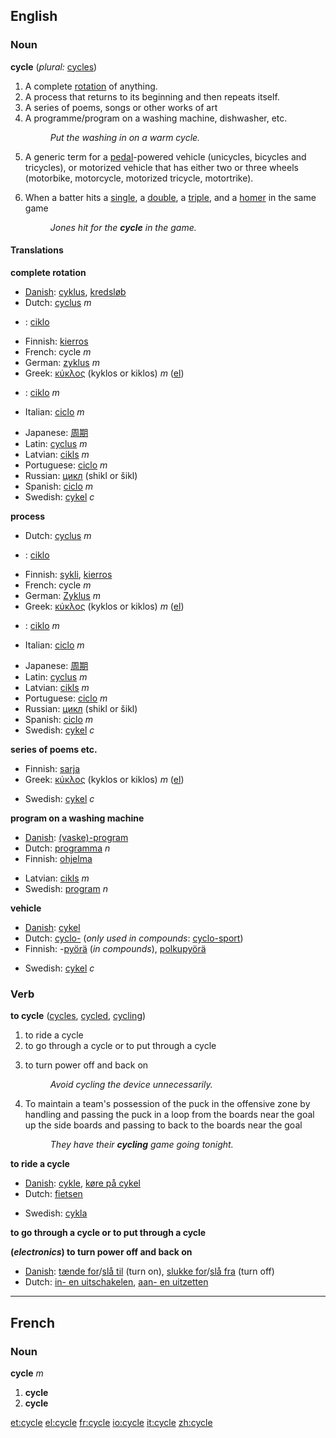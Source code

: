 ==English==
===Noun===
'''cycle'''  (''plural:'' [[cycles]])

#<!--NCompleteRotation-->A complete [[rotation]] of anything.
#<!--NRepeatingProcess-->A process that returns to its beginning and then repeats itself.
#<!--NSeriesOfWorkOfArt-->A series of poems, songs or other works of art
#<!--NProgram-->A programme/program on a washing machine, dishwasher, etc.
#:''Put the washing in on a warm cycle.''
#<!--NVehicle-->A generic term for a [[pedal]]-powered vehicle (unicycles, bicycles and tricycles), or motorized vehicle that has either two or three wheels (motorbike, motorcycle, motorized tricycle, motortrike).
#{{baseball}} When a batter hits a [[single]], a [[double]], a [[triple]], and a [[homer]] in the same game
#: ''Jones hit for the '''cycle''' in the game.''

====Translations====
<!--NCompleteRotation-->'''complete rotation'''
{{top}}
<!--languages from A to I go here-->
*[[w:Danish language|Danish]]: [[cyklus]], [[kredsløb]]
*Dutch: [[cyclus]] ''m''
* {{eo}} : [[ciklo]]
*Finnish: [[kierros]]
*French: cycle ''m''
*German: [[zyklus]] ''m''
*Greek: [[κύκλος]] (kyklos or kiklos) ''m'' ([[:el:Κύκλος|el]])
*{{io}} : [[ciklo]] ''m''
*Italian: [[ciclo]] ''m''
{{mid}}
<!--languages from J to Z go here-->
*Japanese: [[周期]] <!--()--> 
*Latin: [[cyclus]] ''m''
*Latvian: [[cikls]] ''m''
*Portuguese: [[ciclo]] ''m''
*Russian: [[цикл]] (shikl or šikl)
*Spanish: [[ciclo]] ''m''
*Swedish: [[cykel]] ''c''
{{bottom}}

<!--NRepeatingProcess-->'''process'''
{{top}}
<!--languages from A to I go here-->
*Dutch: [[cyclus]] ''m''
*{{eo}} : [[ciklo]]
*Finnish: [[sykli]], [[kierros]]
*French: cycle ''m''
*German: [[Zyklus]] ''m''
*Greek: [[κύκλος]] (kyklos or kiklos) ''m'' ([[:el:Κύκλος|el]])
*{{io}}: [[ciklo]] ''m''
*Italian: [[ciclo]] ''m''
{{mid}}
<!--languages from J to Z go here-->
*Japanese: [[周期]]<!-- ()-->
*Latin: [[cyclus]] ''m''
*Latvian: [[cikls]] ''m''
*Portuguese: [[ciclo]] ''m''
*Russian: [[цикл]] (shikl or šikl)
*Spanish: [[ciclo]] ''m''
*Swedish: [[cykel]] ''c''
{{bottom}}

<!--NSeriesOfWorkOfArt-->'''series of poems etc.'''
{{top}}
<!--languages from A to I go here-->
*Finnish: [[sarja]]
*Greek: [[κύκλος]] (kyklos or kiklos) ''m'' ([[:el:Κύκλος|el]])
{{mid}}
<!--languages from J to Z go here-->
*Swedish: [[cykel]] ''c''
{{bottom}}

<!--NProgram-->'''program on a washing machine'''
{{top}}
<!--languages from A to I go here-->
*[[w:Danish language|Danish]]: [[(vaske)-program]]
*Dutch: [[programma]] ''n''
*Finnish: [[ohjelma]]
{{mid}}
<!--languages from J to Z go here-->
*Latvian: [[cikls]] ''m''
*Swedish: [[program]] ''n''
{{bottom}}

<!--NVehicle-->'''vehicle'''
{{top}}
<!--languages from A to I go here-->
*[[w:Danish language|Danish]]: [[cykel]]
*Dutch: [[cyclo-]] (''only used in compounds'': [[cyclo-sport]])
*Finnish: -[[pyörä]] (''in compounds''), [[polkupyörä]]
{{mid}}
<!--languages from J to Z go here-->
*Swedish: [[cykel]] ''c''
{{bottom}}

===Verb===
'''to cycle''' ([[cycles]], [[cycled]], [[cycling]])

#<!--VInRideWithVehicle-->to ride a cycle <!--NVehicle-->
#<!--VInGoThroughCycle-->to go through a cycle or to put through a cycle
#<!--VTrSwitchOffAndON-->{{electronics}} to turn power off and back on
#:''Avoid cycling the device unnecessarily.''
# {{icehockey}} To maintain a team's possession of the puck in the offensive zone by handling and passing the puck in a loop from the boards near the goal up the side boards and passing to back to the boards near the goal
#: ''They have their '''cycling''' game going tonight.''
<!--VInRideWithVehicle-->'''to ride a cycle'''
{{top}}
<!--languages from A to I go here-->
*[[w:Danish language|Danish]]: [[cykle]], [[køre på cykel]]
*Dutch: [[fietsen]]
{{mid}}
<!--languages from J to Z go here-->
*Swedish: [[cykla]]
{{bottom}}

<!--VInGoThroughCycle-->'''to go through a cycle or to put through a cycle'''
{{top}}
<!--languages from A to I go here-->
{{mid}}
<!--languages from J to Z go here-->
{{bottom}}

<!--VTrSwitchOffAndON-->'''(''electronics'') to turn power off and back on'''
{{top}}
<!--languages from A to I go here-->
*[[w:Danish language|Danish]]: [[tænde for]]/[[slå til]] (turn on), [[slukke for]]/[[slå fra]] (turn off)
*Dutch: [[in- en uitschakelen]], [[aan- en uitzetten]]
{{mid}}
<!--languages from J to Z go here-->
{{bottom}}


----

==French==
===Noun===
'''cycle''' ''m''

#<!--NCompleteRotation--> '''cycle'''
#<!--NRepeatingProcess--> '''cycle'''

[[et:cycle]]
[[el:cycle]]
[[fr:cycle]]
[[io:cycle]]
[[it:cycle]]
[[zh:cycle]]